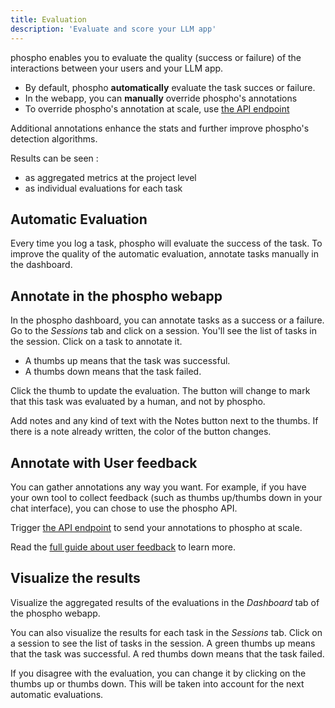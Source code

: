 ```yaml
---
title: Evaluation
description: 'Evaluate and score your LLM app'
---
```


phospho enables you to evaluate the quality (success or failure) of the interactions between your users and your LLM app.

- By default, phospho **automatically** evaluate the task succes or failure.
- In the webapp, you can **manually** override phospho's annotations 
- To override phospho's annotation at scale, use [the API endpoint](https://api.phospho.ai/v0/redoc#tag/Tasks/operation/post_flag_task_tasks__task_id__flag_post)

Additional annotations enhance the stats and further improve phospho's detection algorithms. 

Results can be seen :

- as aggregated metrics at the project level
- as individual evaluations for each task

## Automatic Evaluation

Every time you log a task, phospho will evaluate the success of the task. To improve the quality of the automatic evaluation, annotate tasks manually in the dashboard.

## Annotate in the phospho webapp

In the phospho dashboard, you can annotate tasks as a success or a failure. Go to the _Sessions_ tab and click on a session. You'll see the list of tasks in the session. Click on a task to annotate it. 
- A thumbs up means that the task was successful. 
- A thumbs down means that the task failed.

Click the thumb to update the evaluation. The button will change to mark that this task was evaluated by a human, and not by phospho.

Add notes and any kind of text with the Notes button next to the thumbs. If there is a note already written, the color of the button changes. 

## Annotate with User feedback

You can gather annotations any way you want. For example, if you have your own tool to collect feedback (such as thumbs up/thumbs down in your chat interface), you can chose to use the phospho API.

Trigger [the API endpoint](https://api.phospho.ai/v0/redoc#tag/Tasks/operation/post_flag_task_tasks__task_id__flag_post) to send your annotations to phospho at scale.

Read the [full guide about user feedback](/user-feedback) to learn more.

## Visualize the results

Visualize the aggregated results of the evaluations in the _Dashboard_ tab of the phospho webapp.

You can also visualize the results for each task in the _Sessions_ tab. Click on a session to see the list of tasks in the session. A green thumbs up means that the task was successful. A red thumbs down means that the task failed.

If you disagree with the evaluation, you can change it by clicking on the thumbs up or thumbs down. This will be taken into account for the next automatic evaluations.
